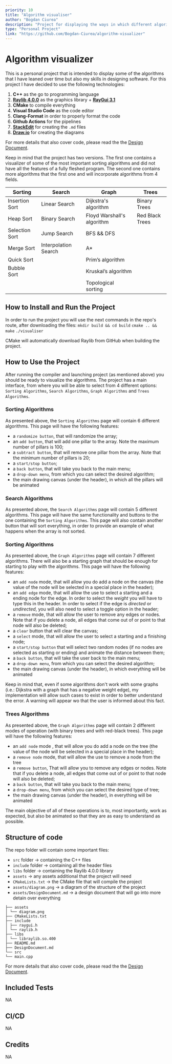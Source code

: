```yaml
---
priority: 10
title: "Algorithm visualiser"
author: "Bogdan Ciurea"
description: "Project for displaying the ways in which different algorithms work using Raylib."
type: "Personal Project"
link: "https://github.com/Bogdan-Ciurea/algorithm-visualizer"
---
```


# Algorithm visualizer

This is a personal project that is intended to display some of the algorithms that I have leaned over time but also my skills in designing software.
For this project I have decided to use the following technologies:

1.  **C++** as the go to programming language
2.  [**Raylib 4.0.0**](https://github.com/raysan5/raylib/tree/4.0.0) as the graphics library + [**RayGui 3.1**](https://github.com/raysan5/raygui/tree/3.1)
3.  **CMake** to compile everything
4.  **Visual Studio Code** as the code editor
5.  **Clang-Format** in order to properly format the code
6.  **Github Actions** for the pipelines
7.  [**StackEdit**](https://stackedit.io/) for creating the `.md` files
8.  [**Draw.io**](https://www.draw.io/) for creating the diagrams

For more details that also cover code, please read the the [Design Document](https://github.com/Bogdan-Ciurea/algorithm-visualizer/blob/master/DesignDocument.md).

Keep in mind that the project has two versions.
The first one contains a visualizer of some of the most important sorting algorithms and did not have all the features of a fully fleshed program.
The second one contains more algorithms that the first one and will incorporate algorithms from 4 fields.

| Sorting        | Search               | Graph                      | Trees           |
| -------------- | -------------------- | -------------------------- | --------------- |
| Insertion Sort | Linear Search        | Dijkstra's algorithm       | Binary Trees    |
| Heap Sort      | Binary Search        | Floyd Warshall's algorithm | Red Black Trees |
| Selection Sort | Jump Search          | BFS && DFS                 |                 |
| Merge Sort     | Interpolation Search | A\*                        |                 |
| Quick Sort     |                      | Prim’s algorithm           |                 |
| Bubble Sort    |                      | Kruskal’s algorithm        |                 |
|                |                      | Topological sorting        |                 |

## How to Install and Run the Project

In order to run the project you will use the next commands in the repo's route, after downloading the files:
`mkdir build && cd build`
`cmake .. && make`
`./visualiser`

CMake will automatically download Raylib from GitHub when building the project.

## How to Use the Project

After running the compiler and launching project (as mentioned above) you should be ready to visualize the algorithms.
The project has a main interface, from where you will be able to select from 4 different options:
`Sorting Algorithms`, `Search Algorithms`, `Graph Algorithms` and `Trees Algorithms`.

### Sorting Algorithms

As presented above, the `Sorting Algorithms` page will contain 6 different algorithms.
This page will have the following features:

- a `randomize button`, that will randomize the array;
- an `add button`, that will add one pillar to the array. Note the maximum number of pillars is 100;
- a `subtract button`, that will remove one pillar from the array. Note that the minimum number of pillars is 20;
- a `start/stop button`;
- a `back button`, that will take you back to the main menu;
- a `drop-down menu`, from which you can select the desired algorithm;
- the main drawing canvas (under the header), in which all the pillars will be animated

### Search Algorithms

As presented above, the `Search Algorithms` page will contain 5 different algorithms. This page will have the same functionality and buttons to the one containing the `Sorting Algorithms`. This page will also contain another button that will sort everything, in order to provide an example of what happens when the array is not sorted.

### Sorting Algorithms

As presented above, the `Graph Algorithms` page will contain 7 different algorithms. There will also be a starting graph that should be enough for starting to play with the algorithms.
This page will have the following features:

- an `add node` mode, that will allow you do add a node on the canvas (the value of the node will be selected in a special place in the header);
- an `add edge` mode, that will allow the use to select a starting and a ending node for the edge. In order to select the _weight_ you will have to type this in the header. In order to select if the edge is _directed_ or _undirected_, you will also need to select a toggle option in the header;
- a `remove` mode, that will allow the user to remove any edges or nodes. Note that if you delete a node, all edges that come out of or point to that node will also be deleted;
- a `clear` button that will clear the canvas;
- a `select` mode, that will allow the user to select a starting and a finishing node;
- a `start/stop button` that will select two random nodes (if no nodes are selected as starting or ending) and animate the distance between them;
- a `back button`, that will take the user back to the main menu;
- a `drop-down menu`, from which you can select the desired algorithm;
- the main drawing canvas (under the header), in which everything will be animated

Keep in mind that, even if some algorithms don't work with some graphs (i.e.: Dijkstra with a graph that has a negative weight edge), my implementation will allow such cases to exist in order to better understand the error. A warning will appear wo that the user is informed about this fact.

### Trees Algorithms

As presented above, the `Graph Algorithms` page will contain 2 different modes of operation (with binary trees and with red-black trees).
This page will have the following features:

- an `add node` mode , that will allow you do add a node on the tree (the value of the node will be selected in a special place in the header);
- a `remove node` mode, that will allow the use to remove a node from the tree
- a `remove button`, That will allow you to remove any edges or nodes. Note that if you delete a node, all edges that come out of or point to that node will also be deleted;
- a `back button`, that will take you back to the main menu;
- a `drop-down menu`, from which you can select the desired type of tree;
- the main drawing canvas (under the header), in everything will be animated

The main objective of all of these operations is to, most importantly, work as expected, but also be animated so that they are as easy to understand as possible.

## Structure of code

The repo folder will contain some important files:

- `src` folder -> containing the C++ files
- `include` folder -> containing all the header files
- `libs` folder -> containing the Raylib 4.0.0 library
- `assets` -> any assets additional that the project will need
- `CMakeLists.txt` -> the CMake file that will compile the project
- `assets/diagram.png` -> a diagram of the structure of the project
- `assets/DesignDocument.md` -> a design document that will go into more detain over everything

```
├── assets
│ └── diagram.png
├── CMakeLists.txt
├── include
│ ├── raygui.h
│ └── raylib.h
├── libs
│ └── libraylib.so.400
├── README.md
├── DesignDocument.md
└── src
└── main.cpp
```

For more details that also cover code, please read the the [Design Document](https://github.com/Bogdan-Ciurea/algorithm-visualizer/blob/master/DesignDocument.md).

## Included Tests

NA

## CI/CD

NA

## Credits

NA
